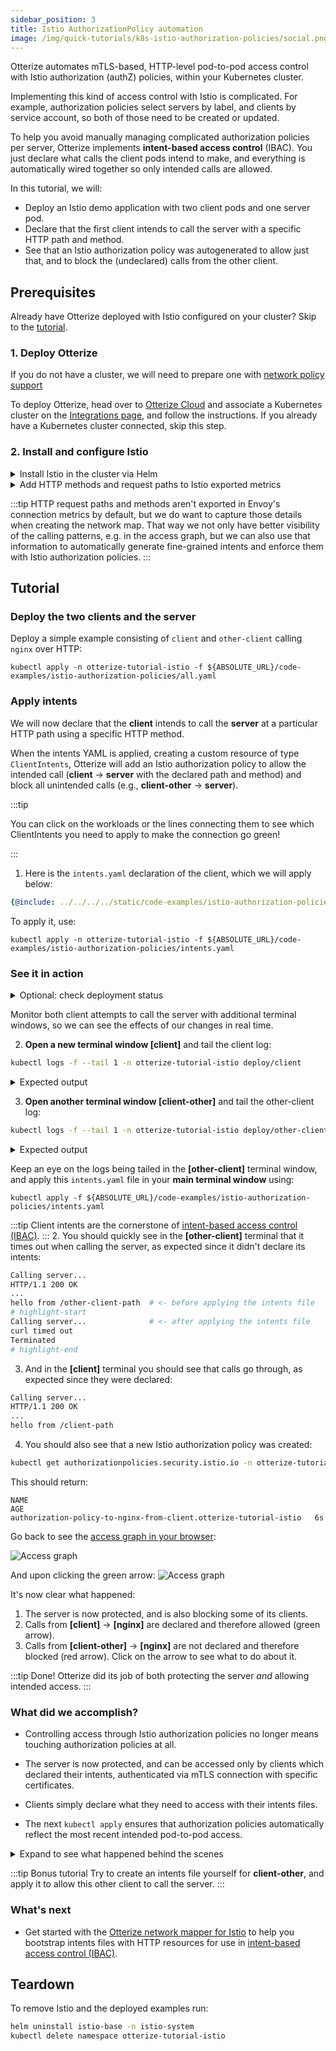 ```yaml
---
sidebar_position: 3
title: Istio AuthorizationPolicy automation
image: /img/quick-tutorials/k8s-istio-authorization-policies/social.png
---
```



Otterize automates mTLS-based, HTTP-level pod-to-pod access control with Istio authorization (authZ) policies, within your Kubernetes cluster.

Implementing this kind of access control with Istio is complicated. For example, authorization policies select servers by label, and clients by service account, so both of those need to be created or updated.

To help you avoid manually managing complicated authorization policies per server, Otterize implements **intent-based access control** (IBAC).
You just declare what calls the client pods intend to make,
and everything is automatically wired together so only intended calls are allowed.

In this tutorial, we will:

- Deploy an Istio demo application with two client pods and one server pod.
- Declare that the first client intends to call the server with a specific HTTP path and method.
- See that an Istio authorization policy was autogenerated to allow just that, and to block the (undeclared) calls from the other client.

## Prerequisites

Already have Otterize deployed with Istio configured on your cluster? Skip to the [tutorial](#tutorial).

### 1. Deploy Otterize
If you do not have a cluster, we will need to prepare one with [network policy support](/overview/installation#create-a-cluster-with-support-for-network-policies)

To deploy Otterize, head over to [Otterize Cloud](https://app.otterize.com) and associate a Kubernetes cluster on the [Integrations page](https://app.otterize.com/integrations), and follow the instructions. If you already have a Kubernetes cluster connected, skip this step.

### 2. Install and configure Istio

<details>
<summary>Install Istio in the cluster via Helm</summary>

{@include: ../../../_common/install-istio.md}

</details>
<details>
<summary>Add HTTP methods and request paths to Istio exported metrics</summary>

Apply this configuration in the `istio-system` namespace, propagating it to all namespaces covered by the mesh.

```
kubectl apply -f ${ABSOLUTE_URL}/code-examples/network-mapper/istio-telemetry-enablement.yaml -n istio-system
```

```yaml
{@include: ../../../../static/code-examples/network-mapper/istio-telemetry-enablement.yaml}
```

</details>

:::tip
HTTP request paths and methods aren't exported in Envoy's connection metrics by default, but we do want to capture those
details when creating the network map. That way we not only have better visibility of the calling patterns,
e.g. in the access graph, but we can also use that information to automatically generate fine-grained intents and
enforce them with Istio authorization policies.
:::

## Tutorial

### Deploy the two clients and the server

Deploy a simple example consisting of `client` and `other-client` calling `nginx` over HTTP:

```shell
kubectl apply -n otterize-tutorial-istio -f ${ABSOLUTE_URL}/code-examples/istio-authorization-policies/all.yaml
```

### Apply intents

We will now declare that the **client** intends to call the **server** at a particular HTTP path using a specific HTTP method.

When the intents YAML is applied, creating a custom resource of type `ClientIntents`,
Otterize will add an Istio authorization policy to allow the intended call
(**client** &rarr; **server** with the declared path and method) and block all unintended calls (e.g., **client-other** &rarr; **server**).

:::tip

You can click on the workloads or the lines connecting them to see which ClientIntents you need to apply to make the connection go green!

:::

1. Here is the `intents.yaml` declaration of the client, which we will apply below:

```yaml
{@include: ../../../../static/code-examples/istio-authorization-policies/intents.yaml}
```

To apply it, use:
```shell
kubectl apply -n otterize-tutorial-istio -f ${ABSOLUTE_URL}/code-examples/istio-authorization-policies/intents.yaml
```
### See it in action

<details>
<summary>Optional: check deployment status</summary>
Check that the client and server pods were deployed

```bash
kubectl get pods -n otterize-tutorial-istio
```

You should see

```
NAME                           READY   STATUS    RESTARTS   AGE
client-68b775f766-749r4         2/2     Running   0          32s
nginx-c646898-2lq7l             2/2     Running   0          32s
other-client-74cc54f7b5-9rctd   2/2     Running   0          32s
```

</details>

Monitor both client attempts to call the server with additional terminal windows,
so we can see the effects of our changes in real time.

2. **Open a new terminal window [client]** and tail the client log:

```bash
kubectl logs -f --tail 1 -n otterize-tutorial-istio deploy/client
```

<details>
<summary>Expected output</summary>

At this point the client should be able to communicate with the server:

```
Calling server...
HTTP/1.1 200 OK
...
hello from /client-path
```

</details>

3. **Open another terminal window [client-other]** and tail the other-client log:

```bash
kubectl logs -f --tail 1 -n otterize-tutorial-istio deploy/other-client
```

<details>
<summary>Expected output</summary>

At this point the client should be able to communicate with the server:

```
Calling server...
HTTP/1.1 200 OK
...
hello from /other-client-path
```

</details>

Keep an eye on the logs being tailed in the **[other-client]** terminal window,
and apply this `intents.yaml` file in your **main terminal window** using:

```shell
kubectl apply -f ${ABSOLUTE_URL}/code-examples/istio-authorization-policies/intents.yaml
```

:::tip
Client intents are the cornerstone of [intent-based access control (IBAC)](/overview/intent-based-access-control).
::: 2. You should quickly see in the **[other-client]** terminal that it times out when calling the server,
as expected since it didn't declare its intents:

```bash
Calling server...
HTTP/1.1 200 OK
...
hello from /other-client-path  # <- before applying the intents file
# highlight-start
Calling server...              # <- after applying the intents file
curl timed out
Terminated
# highlight-end
```

3. And in the **[client]** terminal you should see that calls go through, as expected since they were declared:

```bash
Calling server...
HTTP/1.1 200 OK
...
hello from /client-path
```

4. You should also see that a new Istio authorization policy was created:

```bash
kubectl get authorizationpolicies.security.istio.io -n otterize-tutorial-istio
```

This should return:

```
NAME                                                                AGE
authorization-policy-to-nginx-from-client.otterize-tutorial-istio   6s
```

Go back to see the [access graph in your browser](https://app.otterize.com):

![Access graph](/img/quick-tutorials/k8s-istio-authorization-policies/protected.png)

And upon clicking the green arrow:
![Access graph](/img/quick-tutorials/k8s-istio-authorization-policies/protected-edge.png)

It's now clear what happened:

1. The server is now protected, and is also blocking some of its clients.
2. Calls from **[client]** &rarr; **[nginx]** are declared and therefore allowed (green arrow).
3. Calls from **[client-other]** &rarr; **[nginx]** are not declared and therefore blocked (red arrow). Click on the arrow to see what to do about it.

:::tip Done!
Otterize did its job of both protecting the server _and_ allowing intended access.
:::

### What did we accomplish?

- Controlling access through Istio authorization policies no longer means touching authorization policies at all.

- The server is now protected, and can be accessed only by clients which declared their intents, authenticated via mTLS connection with specific certificates.

- Clients simply declare what they need to access with their intents files.

- The next `kubectl apply` ensures that authorization policies automatically reflect the most recent intended pod-to-pod access.

<details>
<summary>Expand to see what happened behind the scenes</summary>

Otterize generated a specific Istio authorization policy on the ingress of the pod of the server, allowing the server to
be accessed by the pod of the client, based on that client's declared intent. Otterize uses labels to define the authorization policy and associate it
with a server in a namespace, and uses service accounts to identify clients, as Istio requires. This happens as follows:

1. The server's pod is given a label `intents.otterize.com/server` whose value uniquely represents that server.
   The Istio authorization policy stipulates that it applies to the ingress of server pods with this label.
2. The client's service account is looked up through its pod, and used in the policy.
   The authorization policy stipulates that only services with this service account can access the server.
   In the event that the service account is shared by multiple services, an Event is placed on the `ClientIntent` to warn about this, which is also picked up as a warning in Otterize Cloud, if connected.

Otterize saved us from doing all this work: by simply declaring the client's intents in `intents.yaml`,
all the appropriate configuration was managed automatically behind the scenes.

[Learn more about Istio authorization policies and Otterize](/reference/intents-operator#istio-authorizationpolicy).

</details>

:::tip Bonus tutorial
Try to create an intents file yourself for **client-other**, and apply it to allow this other client to call the server.
:::

### What's next

- Get started with the [Otterize network mapper for Istio](/features/istio/tutorials/k8s-istio-watcher) to help you bootstrap intents files with HTTP resources
  for use in [intent-based access control (IBAC)](/overview/intent-based-access-control).

## Teardown

To remove Istio and the deployed examples run:

```bash
helm uninstall istio-base -n istio-system
kubectl delete namespace otterize-tutorial-istio
```
